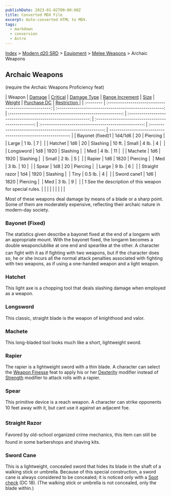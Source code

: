 ```yaml
---
publishDate: 2023-01-02T00:00:00Z
title: Converted MDX File
excerpt: Auto-converted HTML to MDX.
tags:
  - markdown
  - conversion
  - Astro
---
```


[Index](-index) > [Modern d20 SRD](modern-d20-srd-index) > [Equipment](modern-d20-srd-equipment-index) > [Melee Weapons](modern-d20-srd-equipment-weapons-melee) > Archaic Weapons

## Archaic Weapons

(require the Archaic Weapons Proficiency feat)

| Weapon | [Damage](modern-d20-srd-equipment-weapons-melee) | [Critical](modern-d20-srd-equipment-weapons-melee) | [Damage Type](modern-d20-srd-equipment-weapons-melee) | [Range Increment](modern-d20-srd-equipment-weapons-melee) | [Size](modern-d20-srd-equipment-weapons-melee) | [Weight](modern-d20-srd-equipment-weapons-melee) | [Purchase DC](modern-d20-srd-equipment-weapons-melee) | [Restriction
](modern-d20-srd-equipment-weapons-melee) |
| :-------- | :--------------------------------------------------: | :----------------------------------------------------: | :-------------------------------------------------------: | :-----------------------------------------------------------: | :------------------------------------------------: | :--------------------------------------------------: | :-------------------------------------------------------: | ----------------------------------------------------------: |
| Bayonet (fixed)1 | 1d4/1d6 | 20 | Piercing |  | Large | 1 lb. | 7 |  |
| Hatchet | 1d6 | 20 | Slashing | 10 ft. | Small | 4 lb. | 4 |  |
| Longsword | 1d8 | 1920 | Slashing |  | Med | 4 lb. | 11 |  |
| Machete | 1d6 | 1920 | Slashing |  | Small | 2 lb. | 5 |  |
| Rapier | 1d6 | 1820 | Piercing |  | Med | 3 lb. | 10 |  |
| Spear | 1d8 | 20 | Piercing |  | Large | 9 lb. | 6 |  |
| Straight razor | 1d4 | 1920 | Slashing |  | Tiny | 0.5 lb. | 4 |  |
| Sword cane1 | 1d6 | 1820 | Piercing |  | Med | 3 lb. | 9 |  |
| 1 See the description of this weapon for special rules. | | | | | | | | |

Most of these weapons deal damage by means of a blade or a sharp point. Some of them are moderately expensive, reflecting their archaic nature in modern-day society.

### Bayonet (Fixed)

The statistics given describe a bayonet fixed at the end of a longarm with an appropriate mount. With the bayonet fixed, the longarm becomes a double weaponclublike at one end and spearlike at the other. A character can fight with it as if fighting with two weapons, but if the character does so, he or she incurs all the normal attack penalties associated with fighting with two weapons, as if using a one-handed weapon and a light weapon.

### Hatchet

This light axe is a chopping tool that deals slashing damage when employed
as a weapon.

### Longsword

This classic, straight blade is the weapon of knighthood and valor.

### Machete

This long-bladed tool looks much like a short, lightweight sword.

### Rapier

The rapier is a lightweight sword with a thin blade. A character can select the [Weapon
Finesse](modern-d20-srd-feats-weapon-finesse) feat to apply his or her [Dexterity](modern-d20-srd-basics-ability-scores) modifier instead of [Strength](modern-d20-srd-basics-ability-scores) modifier to attack rolls with a rapier.

### Spear

This primitive device is a reach weapon. A character can strike opponents 10 feet away with it, but cant use it against an adjacent foe.

### Straight Razor

Favored by old-school organized crime mechanics, this item can still be found in some barbershops and shaving kits.

### Sword Cane

This is a lightweight, concealed sword that hides its blade in the shaft of a walking stick or umbrella. Because of this special construction, a sword cane is always considered to be concealed; it is noticed only with a [Spot](modern-d20-srd-skills-spot) [check](modern-d20-srd-skills-skill-basics-php#skill-check-index) (DC 18). (The walking stick or umbrella is not concealed, only the blade within.)
